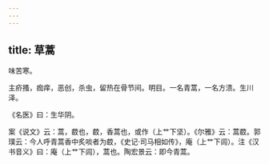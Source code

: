 ```yaml
---
---
---
```

title: 草蒿
---



味苦寒。

主疥搔，痂痒，恶创，杀虫，留热在骨节间。明目。一名青蒿，一名方溃。生川泽。

《名医》曰：生华阴。

案《说文》云：蒿，菣也，菣，香蒿也，或作（上艹下坚）。《尔雅》云：蒿菣。郭璞云：今人呼青蒿香中炙啖者为菣，《史记·司马相如传》，庵（上艹下闾）。注《汉书音义》曰：庵（上艹下闾），蒿也。陶宏景云：即今青蒿。